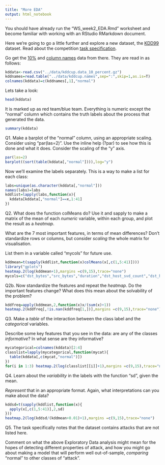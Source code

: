 ```yaml
---
title: "More EDA"
output: html_notebook
---
```


You should have already run the "WS_week2_EDA.Rmd" worksheet and become familiar with working with an RStudio RMarkdown document.

Here we're going to go a little further and explore a new dataset, the [KDD99](http://kdd.ics.uci.edu/databases/kddcup99/kddcup99.html) dataset. Read about the competition [task specification](http://kdd.ics.uci.edu/databases/kddcup99/task.html).

Go get the [10%](http://kdd.ics.uci.edu/databases/kddcup99/kddcup.data_10_percent.gz) and [column names](http://kdd.ics.uci.edu/databases/kddcup99/kddcup.names) data from there. They are read in as follows:

```r
kddata<-read.csv("../data/kddcup.data_10_percent.gz")
kddnames=read.table("../data/kddcup.names",sep=":",skip=1,as.is=T)
colnames(kddata)=c(kddnames[,1],"normal")
```


Lets take a look:
```r
head(kddata)
```
It is marked up as red team/blue team. Everything is numeric except the "normal" column which contains the truth labels about the process that generated the data.
```r
summary(kddata)
```

Q1. Make a barplot of the "normal" column, using an appropriate scaling. Consider using "par(las=2)". Use the inline help (?par) to see how this is done and what it does. Consider the scaling of the "y" axis.

```r
par(las=2)
barplot((sort(table(kddata[,"normal"]))),log="y")
```

Now we'll examine the labels separately. This is a way to make a list for each class:
```r
labs=unique(as.character(kddata[,"normal"]))
names(labs)=labs
kddlist=lapply(labs,function(x){
  kddata[kddata[,"normal"]==x,1:41]
})
```

Q2. What does the function colMeans do? Use it and sapply to make a matrix of the mean of each *numeric* variable, within each group, and plot the result as a *heatmap*. 

What are the 7 most important features, in terms of mean differences? Don't standardize rows or columns, but consider *scaling* the whole matrix for visualisation.

List them in a variable called "mycols" for future use.
```r
kddmean=t(sapply(kddlist,function(x)colMeans(x[,c(1,5:41)])))
library("gplots")
heatmap.2(log(kddmean+1),margins =c(9,15),trace="none")
mycols=c("dst_bytes","src_bytes","duration","dst_host_svd_count","dst_host_count","srv_count","count")
```
Q2b. Now standardize the features and repeat the *heatmap*.
Do the important features change? What does this mean about the solvability of the problem?
```r
kddfreq=apply(kddmean,2,function(x)x/(sum(x)+1))
heatmap.2(kddfreq[,!is.nan(kddfreq[1,])],margins =c(9,15),trace="none")
```

Q3. Make a *table* of the interaction between the class label and the *categorical* variables. 

Describe some key features that you see in the data: are any of the classes *informative*? In what sense are they informative?
```r
mycategorical=colnames(kddata)[2:4]
classlist=lapply(mycategorical,function(mycat){
  table(kddata[,c(mycat,"normal")])
})
for(i in 1:3) heatmap.2(log(classlist[[i]]+1),margins =c(9,15),trace="none",main=mycategorical[i])
```
Q4. Learn about the *variability* in the labels with the function "sd", given the mean. 

*Represent* that in an appropriate format. Again, what interpretations can you make about the data?
```r
kddsd=t(sapply(kddlist,function(x){
  apply(x[,c(1,5:41)],2,sd)
}))
heatmap.2(log(kddsd/(kddmean+0.01)+1),margins =c(9,15),trace="none")
```
Q5. The task specifically notes that the dataset contains attacks that are not listed here. 

Comment on what the above Exploratory Data analysis might mean for the hopes of detecting different properties of attack, and how you might go about making a model that will perform well out-of-sample, *comparing* "normal" to other classes of "attack".


